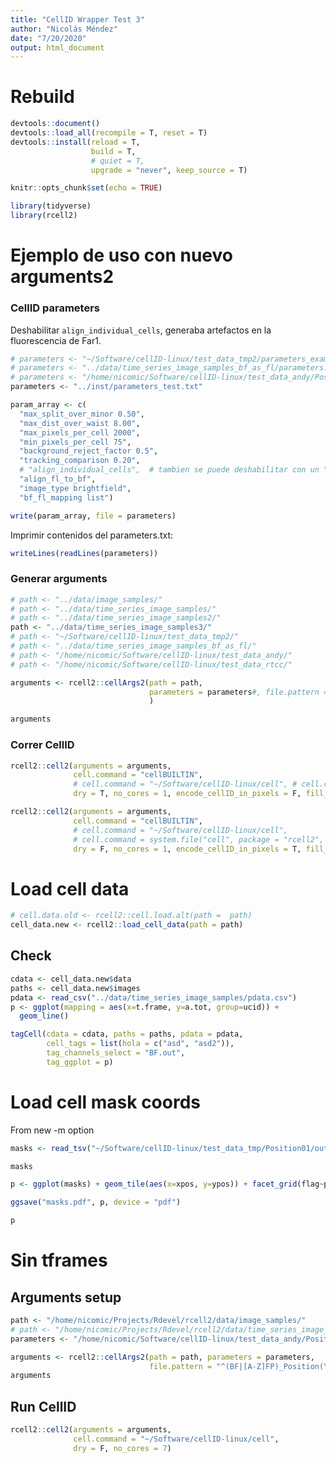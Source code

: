 ```yaml
---
title: "CellID Wrapper Test 3"
author: "Nicolás Méndez"
date: "7/20/2020"
output: html_document
---
```


# Rebuild

```r
devtools::document()
devtools::load_all(recompile = T, reset = T)
devtools::install(reload = T, 
                  build = T,
                  # quiet = T,
                  upgrade = "never", keep_source = T)
```


```r
knitr::opts_chunk$set(echo = TRUE)

library(tidyverse)
library(rcell2)
```

# Ejemplo de uso con nuevo arguments2

### CellID parameters

Deshabilitar `align_individual_cells`, generaba artefactos en la fluorescencia de Far1.

```r
# parameters <- "~/Software/cellID-linux/test_data_tmp2/parameters_example2.txt"
# parameters <- "../data/time_series_image_samples_bf_as_fl/parameters.txt"
# parameters <- "/home/nicomic/Software/cellID-linux/test_data_andy/Position001/parameters_vcellid_out.txt"
parameters <- "../inst/parameters_test.txt"

param_array <- c(
  "max_split_over_minor 0.50",
  "max_dist_over_waist 8.00",
  "max_pixels_per_cell 2000",
  "min_pixels_per_cell 75",
  "background_reject_factor 0.5",
  "tracking_comparison 0.20",
  # "align_individual_cells",  # tambien se puede deshabilitar con un "#" en el mismo parameters.txt
  "align_fl_to_bf",
  "image_type brightfield",
  "bf_fl_mapping list")

write(param_array, file = parameters)
```

Imprimir contenidos del parameters.txt:

```r
writeLines(readLines(parameters))
```

### Generar arguments

```r
# path <- "../data/image_samples/"
# path <- "../data/time_series_image_samples/"
# path <- "../data/time_series_image_samples2/"
path <- "../data/time_series_image_samples3/"
# path <- "~/Software/cellID-linux/test_data_tmp2/"
# path <- "../data/time_series_image_samples_bf_as_fl/"
# path <- "/home/nicomic/Software/cellID-linux/test_data_andy/"
# path <- "/home/nicomic/Software/cellID-linux/test_data_rtcc/"

arguments <- rcell2::cellArgs2(path = path, 
                               parameters = parameters#, file.pattern = "^(BF|[A-Z]FP)_Position(\\d+)().tif$"
                               )

arguments
```

### Correr CellID

```r
rcell2::cell2(arguments = arguments, 
              cell.command = "cellBUILTIN",
              # cell.command = "~/Software/cellID-linux/cell", # cell.command = system.file("cell", package = "rcell2", mustWork = T),
              dry = T, no_cores = 1, encode_cellID_in_pixels = F, fill_interior_pixels = T)
```


```r
rcell2::cell2(arguments = arguments, 
              cell.command = "cellBUILTIN",
              # cell.command = "~/Software/cellID-linux/cell",
              # cell.command = system.file("cell", package = "rcell2", mustWork = T),
              dry = F, no_cores = 1, encode_cellID_in_pixels = T, fill_interior_pixels = T, ignore.stdout = F)
```

# Load cell data

```r
# cell.data.old <- rcell2::cell.load.alt(path =  path)
cell_data.new <- rcell2::load_cell_data(path = path)
```

## Check

```r
cdata <- cell_data.new$data
paths <- cell_data.new$images
pdata <- read_csv("../data/time_series_image_samples/pdata.csv")
p <- ggplot(mapping = aes(x=t.frame, y=a.tot, group=ucid)) + 
  geom_line()

tagCell(cdata = cdata, paths = paths, pdata = pdata, 
        cell_tags = list(hola = c("asd", "asd2")), 
        tag_channels_select = "BF.out", 
        tag_ggplot = p)
```


# Load cell mask coords

From new -m option

```r
masks <- read_tsv("~/Software/cellID-linux/test_data_tmp/Position01/out_all_masks.tsv")

masks
```

```r
p <- ggplot(masks) + geom_tile(aes(x=xpos, y=ypos)) + facet_grid(flag~pixtype)

ggsave("masks.pdf", p, device = "pdf")

p
```

# Sin tframes

## Arguments setup

```r
path <- "/home/nicomic/Projects/Rdevel/rcell2/data/image_samples/"
# path <- "/home/nicomic/Projects/Rdevel/rcell2/data/time_series_image_samples/"
parameters <- "/home/nicomic/Software/cellID-linux/test_data_andy/Position001/parameters_vcellid_out.txt"

arguments <- rcell2::cellArgs2(path = path, parameters = parameters, 
                               file.pattern = "^(BF|[A-Z]FP)_Position(\\d+)().tif$")
arguments
```

## Run CellID

```r
rcell2::cell2(arguments = arguments, 
              cell.command = "~/Software/cellID-linux/cell", 
              dry = F, no_cores = 7)
```

